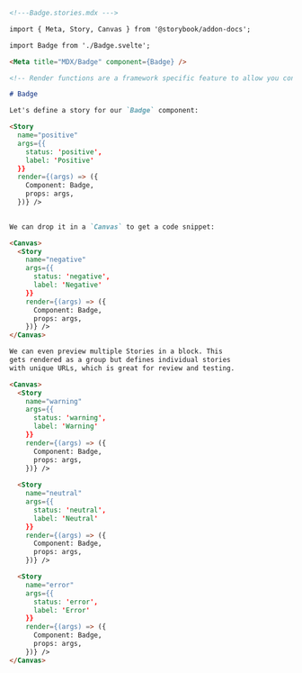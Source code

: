 ```md
<!---Badge.stories.mdx --->

import { Meta, Story, Canvas } from '@storybook/addon-docs';

import Badge from './Badge.svelte';

<Meta title="MDX/Badge" component={Badge} />

<!-- Render functions are a framework specific feature to allow you control on how the component renders -->

# Badge

Let's define a story for our `Badge` component:

<Story 
  name="positive" 
  args={{
    status: 'positive',
    label: 'Positive'
  }} 
  render={(args) => ({
    Component: Badge,
    props: args,
  })} />
 

We can drop it in a `Canvas` to get a code snippet:

<Canvas>
  <Story 
    name="negative" 
    args={{
      status: 'negative', 
      label: 'Negative'
    }} 
    render={(args) => ({
      Component: Badge,
      props: args,
    })} />
</Canvas>

We can even preview multiple Stories in a block. This
gets rendered as a group but defines individual stories
with unique URLs, which is great for review and testing.

<Canvas>
  <Story 
    name="warning" 
    args={{
      status: 'warning',
      label: 'Warning' 
    }}
    render={(args) => ({
      Component: Badge,
      props: args,
    })} />
  
  <Story 
    name="neutral" 
    args={{
      status: 'neutral', 
      label: 'Neutral' 
    }}
    render={(args) => ({
      Component: Badge,
      props: args,
    })} />

  <Story 
    name="error" 
    args={{
      status: 'error', 
      label: 'Error' 
    }}
    render={(args) => ({
      Component: Badge,
      props: args,
    })} />
</Canvas>
```